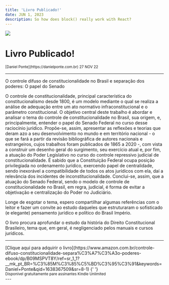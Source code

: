 ```yaml
---
title: 'Livro Publicado!'
date: JUN 1, 2023
description: So how does block() really work with React?
---
```



<div className="flex justify-center">
  <Image src="/livro-controle.png" width={350} height={130} />
</div>

# Livro Publicado!

<div className="flex justify-center">
  <small>[Daniel Ponte](https://danielponte.com.br) 27 NOV 22</small>
</div>

---
O controle difuso de constitucionalidade no Brasil e separação dos poderes: O papel do Senado

O controle de constitucionalidade, principal característica do constitucionalismo desde 1800, é um modelo mediante o qual se realiza a análise de adequação entre um ato normativo infraconstitucional e o parâmetro constitucional. O objetivo central deste trabalho é abordar e analisar o tema do controle de constitucionalidade no Brasil, sua origem, e, principalmente, entender o papel do Senado Federal no curso desse raciocínio jurídico. Propõe-se, assim, apresentar as reflexões e teorias que deram azo a seu desenvolvimento no mundo e em território nacional - o que se fará a partir da revisão bibliográfica de autores nacionais e estrangeiros, cujos trabalhos foram publicados de 1865 a 2020 -, com vista a construir um desenho geral do surgimento, seu exercício atual e, por fim, a atuação do Poder Legislativo no curso do controle repressivo judicial de constitucionalidade. É sabido que a Constituição Federal ocupa posição privilegiada no ordenamento jurídico, exercendo papel de centralidade, sendo inexorável a compatibilidade de todos os atos jurídicos com ela, daí a relevância dos incidentes de inconstitucionalidade. Conclui-se, assim, que a atuação do Senado Federal, sendo o modelo de controle de constitucionalidade no Brasil, em regra, judicial, é forma de evitar a objetivação e centralização do Poder no Judiciário.

Longe de esgotar o tema, espero compartilhar algumas referências com o leitor e fazer um convite ao estudo daqueles que estruturaram o sofisticado (e elegante) pensamento jurídico e político do Brasil Império.

O livro procura aprofundar o estudo da história do Direito Constitucional Brasileiro, tema que, em geral, é negligenciado pelos manuais e cursos jurídicos.

---
<div className="flex justify-center">
[Clique aqui para adquirir o livro](https://www.amazon.com.br/controle-difuso-constitucionalidade-separa%C3%A7%C3%A3o-poderes-ebook/dp/B09MSPVT8Y/ref=sr_1_1?__mk_pt_BR=%C3%85M%C3%85%C5%BD%C3%95%C3%91&keywords=Daniel+Ponte&qid=1638367509&sr=8-1) {' '}
</div>
<div className="flex justify-center">
<small> Disponível gratuitamente pare assinantes Kindle Unlimited</small>
</div>
---

